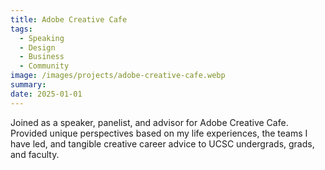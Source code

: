 ```yaml
---
title: Adobe Creative Cafe
tags:
  - Speaking
  - Design
  - Business
  - Community
image: /images/projects/adobe-creative-cafe.webp
summary: 
date: 2025-01-01
---
```


Joined as a speaker, panelist, and advisor for Adobe Creative Cafe. Provided unique perspectives based on my life experiences, the teams I have led, and tangible creative career advice to UCSC undergrads, grads, and faculty.
